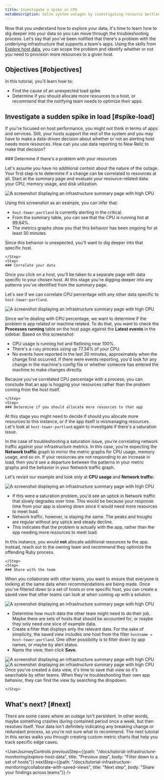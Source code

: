 ```yaml
---
title: Investigate a spike in CPU
metaDescription: Solve system outages by investigating resource bottlenecks across your system infrastructure.
---
```








Now that you understand how to explore your data, it's time to learn how to dig deeper into your data so you can move through the troubleshooting process. Let's say that you've been notified that there's a problem with the underlying infrastructure that supports a team's apps. Using the skills from [Explore host data](/docs/tutorial-infrastructure-monitoring/explore-host-data), you can scope the problem and identify whether or not you need to provision more resources to a given host.   

## Objectives [#objectives]

In this tutorial, you'll learn how to:

* Find the cause of an unexpected load spike
* Determine if you should allocate more resources to a host, or recommend that the notifying team needs to optimize their apps.

## Investigate a sudden spike in load [#spike-load]

If you're focused on host performance, you might not think in terms of apps and services. Still, your hosts support the rest of the system and you may have to make a data-driven decision about whether or not an alerting host needs more resources. How can you use data reporting to New Relic to make that decision?

<Steps>
    <Step>
    ### Determine if there's a problem with your resources
        
Let's assume you have no additional context about the nature of the outage. Your first step is to determine if a change can be correlated to resources at all. Start at the summary page and evaluate your resource-related data: your CPU, memory usage, and disk utilization.

<img
    title="Investigate CPU spike from the summary page"
    alt="A screenshot displaying an infrastructure summary page with high CPU"
    src={cpuSpike}
/>  

Using this screenshot as an example, you can infer that:

* `host-tower-portland` is currently alerting in the critical.
* From the summary table, you can see that the CPU is running hot at 99.84%.
* The metrics graphs show you that this behavior has been ongoing for at least 30 minutes. 

Since this behavior is unexpected, you'll want to dig deeper into that specific host. 

    </Step>
    <Step>
    ### Correlate your data 

Once you click on a host, you'll be taken to a separate page with data specific to your chosen host. At this stage you're digging deeper into any patterns you've identified from the summary page.

Let's see if we can correlate CPU percentage with any other data specific to `host-tower-portland`. 

<img
    title="Check your processes"
    alt="A screenshot displaying an infrastructure summary page with high CPU"
    src={hostProcesses}
/>  

Since we're dealing with CPU percentage, we want to determine if the problem is app related or machine related. To do that, you want to check the **Processes running** table on the host page against the **Latest events** in the sidebar. Based on this screenshot:

* CPU usage is running hot and flatlining near 100%.
* There's a `ruby` process using up 77.34% of your CPU. 
* No events have reported in the last 30 minutes, approximately when the change first occurred. If there were events reporting, you'd look for any change in the machine's config file or whether someone has entered the machine to make changes directly. 

Because you've correlated CPU percentage with a process, you can conclude that an app is hogging your resources rather than the problem coming from the host itself. 

    </Step>
    <Step>
    ### Determine if you should allocate more resources to that app

At this stage you might need to decide if should you allocate more resources to this instance, or if the app itself is mismanaging resources. Let's look at `host-tower-portland` again to investigate if there's a saturation issue.

In the case of troubleshooting a saturation issue, you're correlating network traffic against your infrastructure metrics. In this case, you're expecting the **Network traffic** graph to mirror the metric graphs for CPU usage, memory usage, and so on. If your resources are not responding to an increase in load, then you'd see a departure between the patterns in your metric graphs and the behavior in your Network traffic graph. 

Let's revisit our example and look only at **CPU usage** and **Network traffic**:

<img
    title="Investigate CPU spike from the summary page"
    alt="A screenshot displaying an infrastructure summary page with high CPU"
    src={checkLoad}
/>  

* If this were a saturation problem, you'd see an uptick in Network traffic that slowly degrades over time. This would be because your response time from your app is slowing down since it would need more resources to meet load.
* Network traffic, however, is staying the same. The peaks and troughs are regular without any uptick and steady decline.
* This indicates that the problem is actually with the app, rather than the app needing more resources to meet load.

In this instance, you would **not** allocate additional resources to the app. Instead, reach out to the owning team and recommend they optimize the offending Ruby process. 

    </Step>
    <Step>
    ### Share with the team

When you collaborate with other teams, you want to ensure that everyone is looking at the same data when recommendations are being made. Once you've filtered down to a set of hosts or one specific host, you can create a saved view that other teams can look at when coming up with a solution.

<img
    title="Save a view for external teams"
    alt="A screenshot displaying an infrastructure summary page with high CPU"
    src={savedViews}
/>  

* Determine how much data the other team might need to do their job. Maybe there are sets of hosts that should be accounted for, or maybe they only need one slice of example data. 
* Create a filter that displays only the relevant data. For the sake of simplicity, the saved view includes one host from the filter `hostname = host-tower-portland`. One other possibility is to filter down by app names, or maybe by alert status.
* Name the view, then click **Save**. 

<SideBySide>
    <Side>
<img
    title="Save a view for external teams"
    alt="A screenshot displaying an infrastructure summary page with high CPU"
    src={createView}
/>      
</Side>
    <Side>
    <img
    title="Save a view for external teams"
    alt="A screenshot displaying an infrastructure summary page with high CPU"
    src={createView}
    />
    </Side>
Once you've created a data view, it's time to save that view so it's searchable by other teams. When they're troubleshooting their own app behavior, they can find the view by searching the dropdown. 
</SideBySide>

    </Step>
</Steps>

## What's next? [#next]

There are some cases where an outage isn't persistent. In other words, maybe something crashes during contained period once a week, but then resolves itself. Your data isn't definitely indicating any breaking change or redundant process, so you're not sure what to recommend. The next tutorial in this series walks you through creating custom metric charts that help you track specific edge cases. 

<UserJourneyControls
    previousStep={{path: "/docs/tutorial-infrastructure-monitoring/explore-host-data", title: "Previous step", body: "Filter down to a set of hosts"}}
    nextStep={{path: "/docs/tutorial-infrastructure-monitoring/collaborate-with-saved-views", title: "Next step", body: "Share your findings across teams"}}
/>